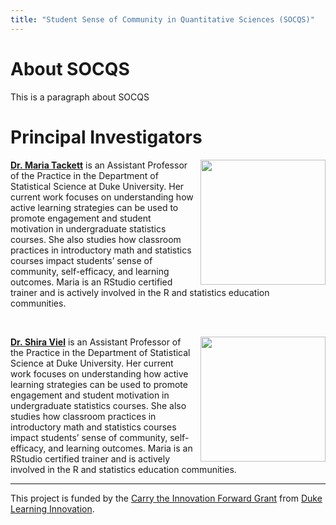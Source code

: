 ```yaml
---
title: "Student Sense of Community in Quantitative Sciences (SOCQS)"
---
```


# About SOCQS

This is a paragraph about SOCQS

# Principal Investigators

![](images/maria.png){style="float:right;padding: 0 0 0 10px;" fig-alt="Headshot of Dr. Maria Tackett" width="200"}

[**Dr. Maria Tackett**](https://mariatackett.net) is an Assistant Professor of the Practice in the Department of Statistical Science at Duke University. Her current work focuses on understanding how active learning strategies can be used to promote engagement and student motivation in undergraduate statistics courses. She also studies how classroom practices in introductory math and statistics courses impact students' sense of community, self-efficacy, and learning outcomes. Maria is an RStudio certified trainer and is actively involved in the R and statistics education communities.

<br>

![](images/shira.jpeg){style="float:right;padding: 0 0 0 10px;" fig-alt="Headshot of Dr. Mine Çetinkaya-Rundel" width="200"}

[**Dr. Shira Viel**](https://services.math.duke.edu/~viel/index.html) is an Assistant Professor of the Practice in the Department of Statistical Science at Duke University. Her current work focuses on understanding how active learning strategies can be used to promote engagement and student motivation in undergraduate statistics courses. She also studies how classroom practices in introductory math and statistics courses impact students' sense of community, self-efficacy, and learning outcomes. Maria is an RStudio certified trainer and is actively involved in the R and statistics education communities.

<hr>

This project is funded by the [Carry the Innovation Forward Grant](https://learninginnovation.duke.edu/carry-the-innovation-forward/) from [Duke Learning Innovation](https://learninginnovation.duke.edu/).
